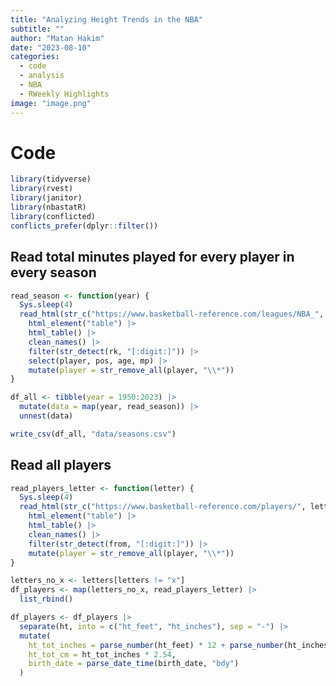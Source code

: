 ```yaml
---
title: "Analyzing Height Trends in the NBA"
subtitle: ""
author: "Matan Hakim"
date: "2023-08-10"
categories: 
  - code
  - analysis
  - NBA
  - RWeekly Highlights
image: "image.png"
---
```


# Code

```r
library(tidyverse)
library(rvest)
library(janitor)
library(nbastatR)
library(conflicted)
conflicts_prefer(dplyr::filter())
```

## Read total minutes played for every player in every season

```r
read_season <- function(year) {
  Sys.sleep(4)
  read_html(str_c("https://www.basketball-reference.com/leagues/NBA_", year, "_totals.html")) |> 
    html_element("table") |> 
    html_table() |> 
    clean_names() |> 
    filter(str_detect(rk, "[:digit:]")) |> 
    select(player, pos, age, mp) |> 
    mutate(player = str_remove_all(player, "\\*"))
}
```

```r
df_all <- tibble(year = 1950:2023) |> 
  mutate(data = map(year, read_season)) |> 
  unnest(data)
```

```r
write_csv(df_all, "data/seasons.csv")
```

## Read all players

```r
read_players_letter <- function(letter) {
  Sys.sleep(4)
  read_html(str_c("https://www.basketball-reference.com/players/", letter)) |> 
    html_element("table") |> 
    html_table() |> 
    clean_names() |> 
    filter(str_detect(from, "[:digit:]")) |> 
    mutate(player = str_remove_all(player, "\\*"))
}
```

```r
letters_no_x <- letters[letters != "x"]
df_players <- map(letters_no_x, read_players_letter) |> 
  list_rbind()
```

```r
df_players <- df_players |> 
  separate(ht, into = c("ht_feet", "ht_inches"), sep = "-") |> 
  mutate(
    ht_tot_inches = parse_number(ht_feet) * 12 + parse_number(ht_inches),
    ht_tot_cm = ht_tot_inches * 2.54,
    birth_date = parse_date_time(birth_date, "bdy")
  )
```

